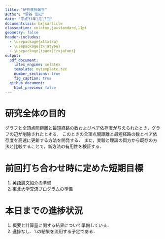 ```yaml
---
title: "研究進捗報告"
author: "里谷 佳紀"
date: "平成31年1月17日"
documentclass: bxjsarticle
classoption: xelatex,ja=standard,11pt
geometry: false
header-includes:
  - \usepackage{xltxtra}
  - \usepackage{zxjatype}
  - \usepackage[ipaex]{zxjafont}
output:
  pdf_document:
    latex_engine: xelatex
    template: mytemplate.tex
    number_sections: true
    fig_caption: true
  github_document:
    html_preview: false
---
```


# 研究全体の目的
グラフと全頂点間距離と最短経路の数およびペア依存度が与えられたとき，グラフの辺が削除されたとする． 
このときの全頂点間距離と最短経路の数とペア依存度を高速に更新する方法を開発する． 
また，実験と理論の両方から既存の方法と比較することで，新方法の有用性を検証する．

# 前回打ち合わせ時に定めた短期目標
1. 英語論文紹介の準備
2. 東北大学交流プログラムの準備

# 本日までの進捗状況
1. 概要と計算量に関する結果について準備している．
2. 進捗なし．1.の結果を流用する予定である．
